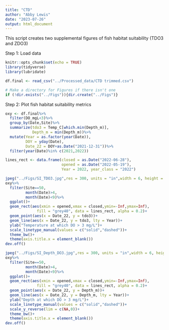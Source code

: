 ```yaml
---
title: "CTD"
author: "Abby Lewis"
date: "2023-07-26"
output: html_document
---
```


This script creates two supplemental figures of fish habitat suitability (TDO3 and ZDO3)


Step 1: Load data
```r
knitr::opts_chunk$set(echo = TRUE)
library(tidyverse)
library(lubridate)

df.final <- read_csv("../Processed_data/CTD trimmed.csv")

# Make a directory for Figures if there isn't one
if (!dir.exists("../Figs")){dir.create("../Figs")}
```


Step 2: Plot fish habitat suitability metrics
```r
oxy <- df.final%>%
  filter(DO_mgL<3)%>%
  group_by(Date,Site)%>%
  summarize(tdo3 = Temp_C[which.min(Depth_m)],
            Depth_m = min(Depth_m))%>%
  mutate(Year = as.factor(year(Date)),
         DOY = yday(Date),
         Date_22 = DOY+as.Date("2021-12-31"))%>%
  filter(year(Date)%in% c(2021,2022))

lines_rect <- data.frame(closed = as.Date("2022-06-28"), 
                         opened = as.Date("2022-05-19"), 
                         Year = 2022, year_class = "2022")

jpeg("../Figs/SI_TDO3.jpg",res = 300, units = "in",width = 6, height = 4)
oxy%>%
  filter(Site==50,
         month(Date)>4,
         month(Date)<9)%>%
  ggplot()+
  geom_rect(aes(xmin = opened,xmax = closed,ymin=-Inf,ymax=Inf),
              fill = "grey40", data = lines_rect, alpha = 0.2)+
  geom_point(aes(x = Date_22, y = tdo3))+
  geom_line(aes(x = Date_22, y = tdo3, lty = Year))+
  ylab("Temperature at which DO > 3 mg/L")+
  scale_linetype_manual(values = c("solid","dashed"))+
  theme_bw()+
  theme(axis.title.x = element_blank())
dev.off()

jpeg("../Figs/SI_Depth_DO3.jpg",res = 300, units = "in",width = 6, height = 4)
oxy%>%
  filter(Site==50,
         month(Date)>4,
         month(Date)<9)%>%
  ggplot()+
  geom_rect(aes(xmin = opened,xmax = closed,ymin=-Inf,ymax=Inf),
              fill = "grey40", data = lines_rect, alpha = 0.2)+
  geom_point(aes(x = Date_22, y = Depth_m))+
  geom_line(aes(x = Date_22, y = Depth_m, lty = Year))+
  ylab("Depth at which DO > 3 mg/L")+
  scale_linetype_manual(values = c("solid","dashed"))+
  scale_y_reverse(lim = c(NA,0))+
  theme_bw()+
  theme(axis.title.x = element_blank())
dev.off()
```
